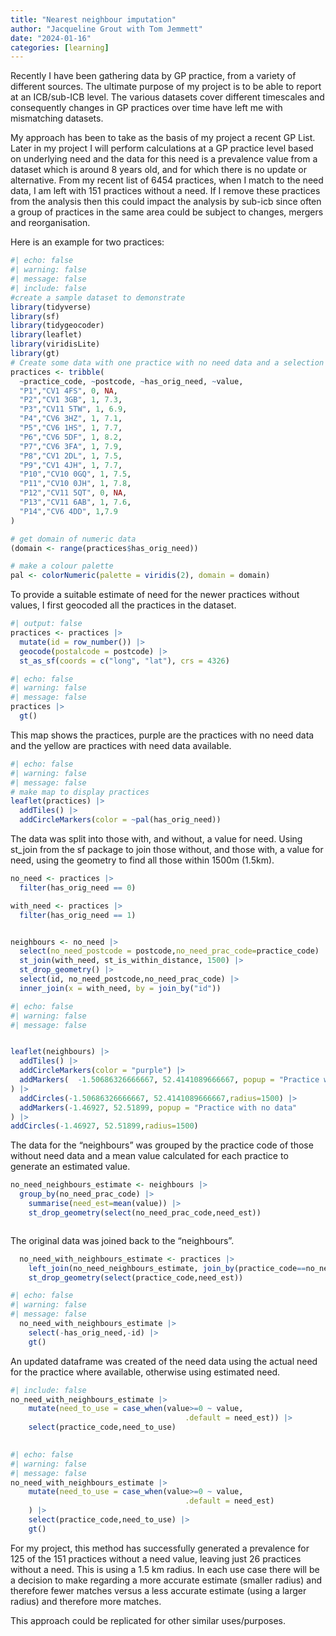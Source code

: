 ```yaml
---
title: "Nearest neighbour imputation"
author: "Jacqueline Grout with Tom Jemmett"
date: "2024-01-16"
categories: [learning]
---
```


Recently I have been gathering data by GP practice, from a variety of different sources. The ultimate purpose of my project is to be able to report at an ICB/sub-ICB level. The various datasets cover different timescales and consequently changes in GP practices over time have left me with mismatching datasets.

My approach has been to take as the basis of my project a recent GP List. Later in my project I will perform calculations at a GP practice level based on underlying need and the data for this need is a prevalence value from a dataset which is around 8 years old, and for which there is no update or alternative. From my recent list of 6454 practices, when I match to the need data, I am left with 151 practices without a need. If I remove these practices from the analysis then this could impact the analysis by sub-icb since often a group of practices in the same area could be subject to changes, mergers and reorganisation.

Here is an example for two practices:

```r
#| echo: false
#| warning: false
#| message: false
#| include: false
#create a sample dataset to demonstrate
library(tidyverse)
library(sf)
library(tidygeocoder)
library(leaflet)
library(viridisLite)
library(gt)
# Create some data with one practice with no need data and a selection of practices locally with need data
practices <- tribble(
  ~practice_code, ~postcode, ~has_orig_need, ~value,
  "P1","CV1 4FS", 0, NA,
  "P2","CV1 3GB", 1, 7.3,
  "P3","CV11 5TW", 1, 6.9,
  "P4","CV6 3HZ", 1, 7.1,
  "P5","CV6 1HS", 1, 7.7,
  "P6","CV6 5DF", 1, 8.2,
  "P7","CV6 3FA", 1, 7.9,
  "P8","CV1 2DL", 1, 7.5,
  "P9","CV1 4JH", 1, 7.7,
  "P10","CV10 0GQ", 1, 7.5,
  "P11","CV10 0JH", 1, 7.8,
  "P12","CV11 5QT", 0, NA,
  "P13","CV11 6AB", 1, 7.6,
  "P14","CV6 4DD", 1,7.9
) 

# get domain of numeric data
(domain <- range(practices$has_orig_need))

# make a colour palette
pal <- colorNumeric(palette = viridis(2), domain = domain)

```

To provide a suitable estimate of need for the newer practices without values, I first geocoded all the practices in the dataset.

```r
#| output: false
practices <- practices |>
  mutate(id = row_number()) |>
  geocode(postalcode = postcode) |>
  st_as_sf(coords = c("long", "lat"), crs = 4326)


```

```r
#| echo: false
#| warning: false
#| message: false
practices |>
  gt()
```

This map shows the practices, purple are the practices with no need data and the yellow are practices with need data available.

```r
#| echo: false
#| warning: false
#| message: false
# make map to display practices
leaflet(practices) |> 
  addTiles() |>
  addCircleMarkers(color = ~pal(has_orig_need)) 

```

The data was split into those with, and without, a value for need. Using st_join from the sf package to join those without, and those with, a value for need, using the geometry to find all those within 1500m (1.5km).

```r

no_need <- practices |>
  filter(has_orig_need == 0)

with_need <- practices |>
  filter(has_orig_need == 1)


neighbours <- no_need |>
  select(no_need_postcode = postcode,no_need_prac_code=practice_code) |>
  st_join(with_need, st_is_within_distance, 1500) |>
  st_drop_geometry() |>
  select(id, no_need_postcode,no_need_prac_code) |>
  inner_join(x = with_need, by = join_by("id")) 


```

```r
#| echo: false
#| warning: false
#| message: false


leaflet(neighbours) |> 
  addTiles() |>
  addCircleMarkers(color = "purple") |>
  addMarkers(  -1.50686326666667, 52.4141089666667, popup = "Practice with no data"
) |>
  addCircles(-1.50686326666667, 52.4141089666667,radius=1500) |>
  addMarkers(-1.46927, 52.51899, popup = "Practice with no data"
) |>
addCircles(-1.46927, 52.51899,radius=1500)
```

The data for the "neighbours" was grouped by the practice code of those without need data and a mean value calculated for each practice to generate an estimated value.

```r

no_need_neighbours_estimate <- neighbours |>
  group_by(no_need_prac_code) |>
    summarise(need_est=mean(value)) |>
    st_drop_geometry(select(no_need_prac_code,need_est)) 



```

The original data was joined back to the "neighbours".

```r

  no_need_with_neighbours_estimate <- practices |>
    left_join(no_need_neighbours_estimate, join_by(practice_code==no_need_prac_code))  |>
    st_drop_geometry(select(practice_code,need_est))
```

```r
#| echo: false
#| warning: false
#| message: false
  no_need_with_neighbours_estimate |>
    select(-has_orig_need,-id) |>
    gt()

```

An updated dataframe was created of the need data using the actual need for the practice where available, otherwise using estimated need.

```r
#| include: false
no_need_with_neighbours_estimate |>
    mutate(need_to_use = case_when(value>=0 ~ value,
                                       .default = need_est)) |>
    select(practice_code,need_to_use) 
  
```

```r
#| echo: false
#| warning: false
#| message: false
no_need_with_neighbours_estimate |>
    mutate(need_to_use = case_when(value>=0 ~ value,
                                       .default = need_est)
    ) |>
    select(practice_code,need_to_use) |>
    gt()
```

For my project, this method has successfully generated a prevalence for 125 of the 151 practices without a need value, leaving just 26 practices without a need. This is using a 1.5 km radius. In each use case there will be a decision to make regarding a more accurate estimate (smaller radius) and therefore fewer matches versus a less accurate estimate (using a larger radius) and therefore more matches.

This approach could be replicated for other similar uses/purposes.
